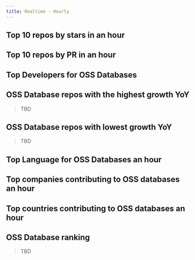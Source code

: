```yaml
---
title: Realtime - Hourly
---
```


## Top 10 repos by stars in an hour

<CommonChart repo='db_repos' chart='rt' n={10} category='rt-top10-by-stars' categoryIndex='repo_name' valueIndex='num' formatSql={false} />


## Top 10 repos by PR in an hour

<CommonChart repo='db_repos' chart='rt' n={10} category='rt-top10-by-prs' categoryIndex='repo_name' valueIndex='num' formatSql={false} />

## Top Developers for OSS Databases
<CommonChart repo='db_repos' chart='rt' n={20} category='rt-top20-by-developers' categoryIndex='repo_name' valueIndex='num' formatSql={false} />


## OSS Database repos with the highest growth YoY

> TBD

## OSS Database repos with lowest growth YoY

> TBD

## Top Language for OSS Databases an hour

<CommonChart repo='db_repos' chart='rt' n={5} category='rt-top5-languages' categoryIndex='language' valueIndex='num' formatSql={false} />

## Top companies contributing to OSS databases an hour

<CommonChart repo='db_repos' chart='rt' n={20} category='rt-top20-companies' categoryIndex='company' valueIndex='num' formatSql={false} />

## Top countries contributing to OSS databases an hour

<CommonChart repo='db_repos' chart='rt' n={20} category='rt-top20-countries' categoryIndex='country' valueIndex='num' formatSql={false} />

## OSS Database ranking

> TBD
